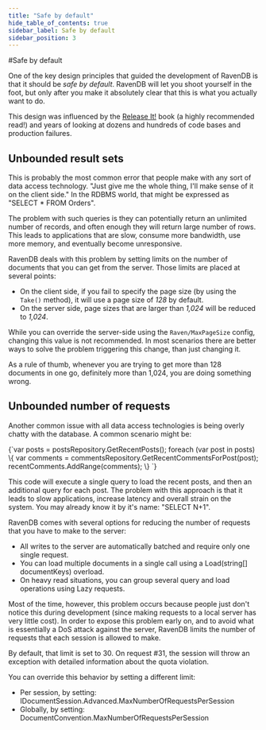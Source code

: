 ```yaml
---
title: "Safe by default"
hide_table_of_contents: true
sidebar_label: Safe by default
sidebar_position: 3
---
```



#Safe by default

One of the key design principles that guided the development of RavenDB is that it should be *safe by default*. RavenDB will let you shoot yourself in the foot, but only after you make it absolutely clear that this is what you actually want to do.

This design was influenced by the [Release It!](https://pragprog.com/titles/mnee2/release-it-second-edition/) book (a highly recommended read!) and years of looking at dozens and hundreds of code bases and production failures. 

## Unbounded result sets

This is probably the most common error that people make with any sort of data access technology. "Just give me the whole thing, I'll make sense of it on the client side." In the RDBMS world, that might be expressed as "SELECT * FROM Orders".

The problem with such queries is they can potentially return an unlimited number of records, and often enough they will return large number of rows. This leads to applications that are slow, consume more bandwidth, use more memory, and eventually become unresponsive.

RavenDB deals with this problem by setting limits on the number of documents that you can get from the server. Those limits are placed at several points:

* On the client side, if you fail to specify the page size (by using the `Take()` method), it will use a page size of _128_ by default.
* On the server side, page sizes that are larger than _1,024_ will be reduced to _1,024_.

While you can override the server-side using the `Raven/MaxPageSize` config, changing this value is not recommended. In most scenarios there are better ways to solve the problem triggering this change, than just changing it.

As a rule of thumb, whenever you are trying to get more than 128 documents in one go, definitely more than 1,024, you are doing something wrong.

## Unbounded number of requests

Another common issue with all data access technologies is being overly chatty with the database. A common scenario might be:

<TabItem value="safe_by_default_1" label="safe_by_default_1">
<CodeBlock language="csharp">
{`var posts = postsRepository.GetRecentPosts();
foreach (var post in posts)
\{
	var comments = commentsRepository.GetRecentCommentsForPost(post);
	recentComments.AddRange(comments);
\}
`}
</CodeBlock>
</TabItem>

This code will execute a single query to load the recent posts, and then an additional query for each post. The problem with this approach is that it leads to slow applications, increase latency and overall strain on the system. You may already know it by it's name: "SELECT N+1".

RavenDB comes with several options for reducing the number of requests that you have to make to the server:

* All writes to the server are automatically batched and require only one single request.
* You can load multiple documents in a single call using a Load(string[] documentKeys) overload.
* On heavy read situations, you can group several query and load operations using Lazy requests.

Most of the time, however, this problem occurs because people just don't notice this during development (since making requests to a local server has very little cost). In order to expose this problem early on, and to avoid what is essentially a DoS attack against the server, RavenDB limits the number of requests that each session is allowed to make.

By default, that limit is set to 30. On request #31, the session will throw an exception with detailed information about the quota violation.

You can override this behavior by setting a different limit:

* Per session, by setting: IDocumentSession.Advanced.MaxNumberOfRequestsPerSession
* Globally, by setting: DocumentConvention.MaxNumberOfRequestsPerSession
